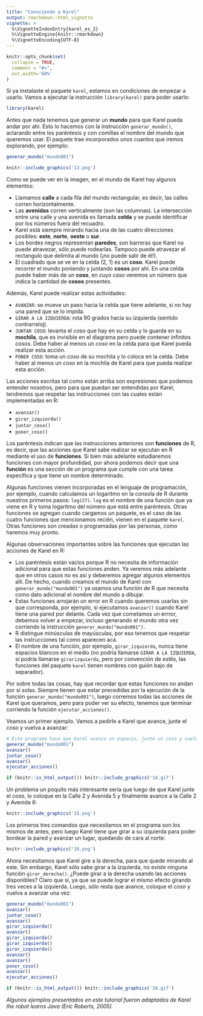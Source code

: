 ```yaml
---
title: "Conociendo a Karel"
output: rmarkdown::html_vignette
vignette: >
  %\VignetteIndexEntry{karel_es_2}
  %\VignetteEngine{knitr::rmarkdown}
  %\VignetteEncoding{UTF-8}
---
```


```r
knitr::opts_chunk$set(
  collapse = TRUE,
  comment = "#>",
  out.width='60%'
)
```

Si ya instalaste el paquete `karel`, estamos en condiciones de empezar a usarlo. Vamos a ejecutar la instrucción `library(karel)` para poder usarlo:

```r
library(karel)
```

Antes que nada tenemos que generar un **mundo** para que Karel pueda andar por ahí. Esto lo hacemos con la instrucción `generar_mundo()`, aclarando entre los paréntesis y con comillas el nombre del mundo que queremos usar. El paquete trae incorporados unos cuantos que iremos explorando, por ejemplo:

```r
generar_mundo("mundo001")
```

```r
knitr::include_graphics('13.png')
```

Como se puede ver en la imagen, en el mundo de Karel hay algunos elementos:

- Llamamos **calle** a cada fila del mundo rectangular, es decir, las calles corren horizontalmente. 
- Las **avenidas** corren verticalmente (son las columnas). La intersección entre una calle y una avenida es llamada **celda** y se puede identificar por los números fuera del recuadro. 
- Karel está siempre mirando hacia una de las cuatro direcciones posibles: **este**, **norte**, **oeste** o **sur**.
- Los bordes negros representan **paredes**, son barreras que Karel no puede atravezar, sólo puede rodearlas. Tampoco puede atravezar el rectangulo que delimita al mundo (¡no puede salir de él!).
- El cuadrado que se ve en la celda (2, 1) es un **coso**. Karel puede recorrer el mundo poniendo y juntando **cosos** por ahí. En una celda puede haber más de un **coso**, en cuyo caso veremos un número que indica la cantidad de **cosos** presentes.

Además, Karel puede realizar estas actividades:

- `AVANZAR`: se mueve un paso hacia la celda que tiene adelante, si no hay una pared que se lo impida.
- `GIRAR A LA IZQUIERDA`: rota 90 grados hacia su izquierda (sentido contrarreloj).
- `JUNTAR COSO`: levanta el *coso* que hay en su celda y lo guarda en su **mochila**, que es invisible en el diagrama pero puede contener infinitos *cosos*. Debe haber al menos un *coso* en la celda para que Karel pueda realizar esta acción.
- `PONER COSO`: toma un *coso* de su mochila y lo coloca en la celda. Debe haber al menos un *coso* en la mochila de Karel para que pueda realizar esta acción.

Las acciones escritas tal como están arriba son expresiones que podemos entender nosotros, pero para que puedan ser entendidas por Karel, tendremos que respetar las instrucciones con las cuales están implementadas en R:

- `avanzar()`
- `girar_izquierda()`
- `juntar_coso()`
- `poner_coso()`

Los paréntesis indican que las instrucciones anteriores son **funciones** de R, es decir, que las acciones que Karel sabe realizar se ejecutan en R mediante el uso de **funciones**. Si bien más adelante estudiaremos funciones con mayor profundidad, por ahora podemos decir que una **función** es una sección de un programa que cumple con una tarea específica y que tiene un nombre determinado. 

Algunas funciones vienen incorporadas en el lenguaje de programación, por ejemplo, cuando calculamos un logaritmo en la consola de R durante nuestros primeros pasos: `log(27)`. `log` es el nombre de una función que ya viene en R y toma logaritmo del número que está entre paréntesis. Otras funciones se agregan cuando cargamos un paquete, es el caso de las cuatro funciones que mencionamos recién, vienen en el paquete `karel`. Otras funciones son creadas o programadas por las personas, como haremos muy pronto.

Algunas observaciones importantes sobre las funciones que ejecutan las acciones de Karel en R:

- Los paréntesis están vacíos porque R no necesita de información adicional para que estas funciones anden. Ya veremos más adelante que en otros casos no es así y deberemos agregar algunos elementos allí. De hecho, cuando creamos el mundo de Karel con `generar_mundo("mundo001")` ya usamos una función de R que necesita como dato adicional el nombre del mundo a dibujar.
- Estas funciones arrojarán un error en R cuando queremos usarlas sin que corresponda, por ejemplo, si ejecutamos `avanzar()` cuando Karel tiene una pared por delante. Cada vez que cometamos un errror, debemos volver a empezar, incluso generando el mundo otra vez corriendo la instrucción `generar_mundo("mundo001")`.
- R distingue minúsculas de mayúsculas, por eso tenemos que respetar las instrucciones tal como aparecen acá.
- El nombre de una función, por ejemplo, `girar_izquierda`, nunca tiene espacios blancos en el medio (no podría llamarse `GIRAR A LA IZQUIERDA`, sí podría llamarse `girarizquierda`, pero por convención de estilo, las funciones del paquete `karel` tienen nombres con guión bajo de separador).

Por sobre todas las cosas, hay que recordar que estas funciones no andan por sí solas. Siempre tienen que estar precedidas por la ejecución de la función `generar_mundo("mundo001")`, luego corremos todas las acciones de Karel que queramos, pero para poder ver su efecto, tenemos que terminar corriendo la función `ejecutar_acciones()`.

Veamos un primer ejemplo. Vamos a pedirle a Karel que avance, junte el *coso* y vuelva a avanzar:

```r
# Este programa hace que Karel avance un espacio, junte un coso y vuelva a avanzar
generar_mundo("mundo001")
avanzar()
juntar_coso()
avanzar()
ejecutar_acciones()
```

```r
if (knitr::is_html_output()) knitr::include_graphics('14.gif')
```

Un problema un poquito más interesante sería que luego de que Karel junte el *coso*, lo coloque en la Calle 2 y Avenida 5 y finalmente avance a la Calle 2 y Avenida 6:

```r
knitr::include_graphics('15.png')
```

Los primeros tres comandos que necesitamos en el programa son los mismos de antes, pero luego Karel tiene que girar a su izquierda para poder bordear la pared y avanzar un lugar, quedando de cara al norte:

```r
knitr::include_graphics('16.png')
```

Ahora necesitamos que Karel gire a la derecha, para que quede mirando al este. Sin embargo, Karel sólo sabe girar a la izquierda, no existe ninguna función `girar_derecha()`. ¿Puede girar a la derecha usando las acciones disponibles? Claro que sí, ya que se puede lograr el mismo efecto girando tres veces a la izquierda. Luego, sólo resta que avance, coloque el *coso* y vuelva a avanzar una vez:

```r
generar_mundo("mundo001")
avanzar()
juntar_coso()
avanzar()
girar_izquierda()
avanzar()
girar_izquierda()
girar_izquierda()
girar_izquierda()
avanzar()
avanzar()
poner_coso()
avanzar()
ejecutar_acciones()
```

```r
if (knitr::is_html_output()) knitr::include_graphics('18.gif')
```

*Algunos ejemplos presentados en este tutorial fueron adaptados de Karel the robot learns Java (Eric Roberts, 2005).*
